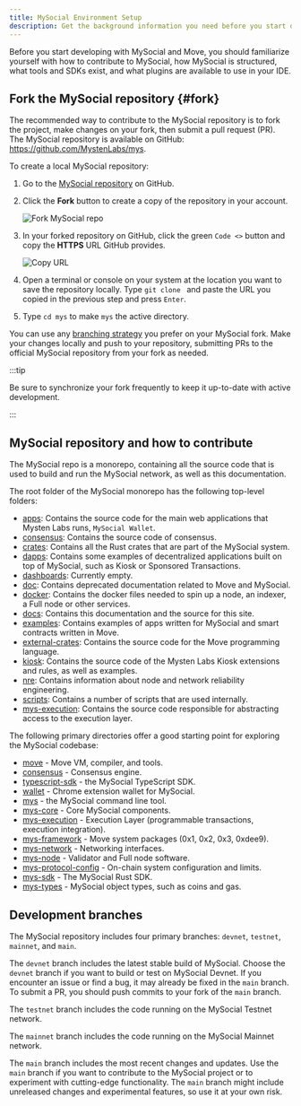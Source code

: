 ```yaml
---
title: MySocial Environment Setup
description: Get the background information you need before you start developing on MySocial. Learn the layout of the MySocial monorepository and the suggested development environment for working with Move.
---
```


Before you start developing with MySocial and Move, you should familiarize yourself with how to contribute to MySocial, how MySocial is structured, what tools and SDKs exist, and what plugins are available to use in your IDE.

## Fork the MySocial repository {#fork}

The recommended way to contribute to the MySocial repository is to fork the project, make changes on your fork, then submit a pull request (PR). The MySocial repository is available on GitHub: https://github.com/MystenLabs/mys.

To create a local MySocial repository:

1. Go to the [MySocial repository](https://github.com/MystenLabs/mys) on GitHub.
1. Click the **Fork** button to create a copy of the repository in your account.

   ![Fork MySocial repo](./images/fork.png)

1. In your forked repository on GitHub, click the green `Code <>` button and copy the **HTTPS** URL GitHub provides.

   ![Copy URL](./images/gh-url.png)

1. Open a terminal or console on your system at the location you want to save the repository locally. Type `git clone ` and paste the URL you copied in the previous step and press `Enter`.
1. Type `cd mys` to make `mys` the active directory.

You can use any [branching strategy](https://docs.github.com/en/pull-requests/collaborating-with-pull-requests/proposing-changes-to-your-work-with-pull-requests/creating-and-deleting-branches-within-your-repository) you prefer on your MySocial fork. Make your changes locally and push to your repository, submitting PRs to the official MySocial repository from your fork as needed.

:::tip

Be sure to synchronize your fork frequently to keep it up-to-date with active development.

:::

## MySocial repository and how to contribute

The MySocial repo is a monorepo, containing all the source code that is used to build and run the MySocial network, as well as this documentation.

The root folder of the MySocial monorepo has the following top-level folders:

- [apps](https://github.com/MystenLabs/mys/tree/main/apps): Contains the source code for the main web applications that Mysten Labs runs, `MySocial Wallet`.
- [consensus](https://github.com/MystenLabs/mys/tree/main/consensus): Contains the source code of consensus.
- [crates](https://github.com/MystenLabs/mys/tree/main/crates): Contains all the Rust crates that are part of the MySocial system.
- [dapps](https://github.com/MystenLabs/mys/tree/main/dapps): Contains some examples of decentralized applications built on top of MySocial, such as Kiosk or Sponsored Transactions.
- [dashboards](https://github.com/MystenLabs/mys/tree/main/dashboards): Currently empty.
- [doc](https://github.com/MystenLabs/mys/tree/main/doc): Contains deprecated documentation related to Move and MySocial.
- [docker](https://github.com/MystenLabs/mys/tree/main/docker): Contains the docker files needed to spin up a node, an indexer, a Full node or other services.
- [docs](https://github.com/MystenLabs/mys/tree/main/docs): Contains this documentation and the source for this site.
- [examples](https://github.com/MystenLabs/mys/tree/main/examples): Contains examples of apps written for MySocial and smart contracts written in Move.
- [external-crates](https://github.com/MystenLabs/mys/tree/main/external-crates): Contains the source code for the Move programming language.
- [kiosk](https://github.com/MystenLabs/mys/tree/main/kiosk): Contains the source code of the Mysten Labs Kiosk extensions and rules, as well as examples.
- [nre](https://github.com/MystenLabs/mys/tree/main/nre): Contains information about node and network reliability engineering.
- [scripts](https://github.com/MystenLabs/mys/tree/main/scripts): Contains a number of scripts that are used internally.
- [mys-execution](https://github.com/MystenLabs/mys/tree/main/mys-execution): Contains the source code responsible for abstracting access to the execution layer.

The following primary directories offer a good starting point for exploring the MySocial codebase:

- [move](https://github.com/MystenLabs/mys/tree/main/external-crates/move) - Move VM, compiler, and tools.
- [consensus](https://github.com/MystenLabs/mys/tree/main/consensus) - Consensus engine.
- [typescript-sdk](https://github.com/MystenLabs/ts-sdks/tree/main/packages/typescript/) - the MySocial TypeScript SDK.
- [wallet](https://github.com/MystenLabs/mys/tree/main/apps/wallet) - Chrome extension wallet for MySocial.
- [mys](https://github.com/MystenLabs/mys/tree/main/crates/mys) - the MySocial command line tool.
- [mys-core](https://github.com/MystenLabs/mys/tree/main/crates/mys-core) - Core MySocial components.
- [mys-execution](https://github.com/MystenLabs/mys/tree/main/mys-execution) - Execution Layer (programmable transactions, execution integration).
- [mys-framework](https://github.com/MystenLabs/mys/tree/main/crates/mys-framework) - Move system packages (0x1, 0x2, 0x3, 0xdee9).
- [mys-network](https://github.com/MystenLabs/mys/tree/main/crates/mys-network) - Networking interfaces.
- [mys-node](https://github.com/MystenLabs/mys/tree/main/crates/mys-node) - Validator and Full node software.
- [mys-protocol-config](https://github.com/MystenLabs/mys/tree/main/crates/mys-protocol-config) - On-chain system configuration and limits.
- [mys-sdk](https://github.com/MystenLabs/mys/tree/main/crates/mys-sdk) - The MySocial Rust SDK.
- [mys-types](https://github.com/MystenLabs/mys/tree/main/crates/mys-types) - MySocial object types, such as coins and gas.

## Development branches

The MySocial repository includes four primary branches: `devnet`, `testnet`, `mainnet`, and `main`.

The `devnet` branch includes the latest stable build of MySocial. Choose the `devnet` branch if you want to build or test on MySocial Devnet. If you encounter an issue or find a bug, it may already be fixed in the `main` branch. To submit a PR, you should push commits to your fork of the `main` branch.

The `testnet` branch includes the code running on the MySocial Testnet network.

The `mainnet` branch includes the code running on the MySocial Mainnet network.

The `main` branch includes the most recent changes and updates. Use the `main` branch if you want to contribute to the MySocial project or to experiment with cutting-edge functionality. The `main` branch might include unreleased changes and experimental features, so use it at your own risk.
